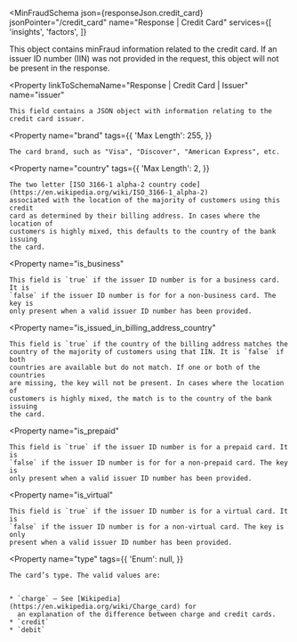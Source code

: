 
<MinFraudSchema
  json={responseJson.credit_card}
  jsonPointer="/credit_card"
  name="Response | Credit Card"
  services={[
    'insights',
    'factors',
  ]}
>
  This object contains minFraud information related to the credit card. If an
  issuer ID number (IIN) was not provided in the request, this object will not
  be present in the response.

  <Property
    linkToSchemaName="Response | Credit Card | Issuer"
    name="issuer"
  >
    This field contains a JSON object with information relating to the credit card issuer.
  </Property>

  <Property
    name="brand"
    tags={{
      'Max Length': 255,
    }}
  >
    The card brand, such as "Visa", "Discover", "American Express", etc.
  </Property>

  <Property
    name="country"
    tags={{
      'Max Length': 2,
    }}
  >
    The two letter [ISO 3166-1 alpha-2 country code](https://en.wikipedia.org/wiki/ISO_3166-1_alpha-2)
    associated with the location of the majority of customers using this credit
    card as determined by their billing address. In cases where the location of
    customers is highly mixed, this defaults to the country of the bank issuing
    the card.
  </Property>

  <Property
    name="is_business"
  >
    This field is `true` if the issuer ID number is for a business card. It is
    `false` if the issuer ID number is for for a non-business card. The key is
    only present when a valid issuer ID number has been provided.
  </Property>

  <Property
    name="is_issued_in_billing_address_country"
  >
    This field is `true` if the country of the billing address matches the
    country of the majority of customers using that IIN. It is `false` if both
    countries are available but do not match. If one or both of the countries
    are missing, the key will not be present. In cases where the location of
    customers is highly mixed, the match is to the country of the bank issuing
    the card.
  </Property>

  <Property
    name="is_prepaid"
  >
    This field is `true` if the issuer ID number is for a prepaid card. It is
    `false` if the issuer ID number is for for a non-prepaid card. The key is
    only present when a valid issuer ID number has been provided.
  </Property>

  <Property
    name="is_virtual"
  >
    This field is `true` if the issuer ID number is for a virtual card. It is
    `false` if the issuer ID number is for a non-virtual card. The key is only
    present when a valid issuer ID number has been provided.
  </Property>

  <Property
    name="type"
    tags={{
      'Enum': null,
    }}
  >
    The card’s type. The valid values are:


    * `charge` – See [Wikipedia](https://en.wikipedia.org/wiki/Charge_card) for
      an explanation of the difference between charge and credit cards.
    * `credit`
    * `debit`
  </Property>
</MinFraudSchema>
